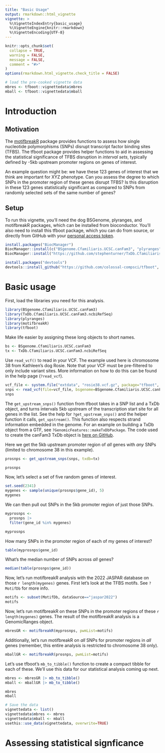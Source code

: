 ```yaml
---
title: "Basic Usage"
output: rmarkdown::html_vignette
vignette: >
  %\VignetteIndexEntry{basic_usage}
  %\VignetteEngine{knitr::rmarkdown}
  %\VignetteEncoding{UTF-8}
---
```


```r
knitr::opts_chunk$set(
  collapse = TRUE,
  warning = FALSE,
  message = FALSE,
  comment = "#>"
)
options(rmarkdown.html_vignette.check_title = FALSE)
```

```r
# load the pre-cooked vignette data
mbres <- tfboot::vignettedata$mbres
mball <- tfboot::vignettedata$mball
```


# Introduction

## Motivation

The [motifbreakR](https://bioconductor.org/packages/motifbreakR/) package provides functions to assess how single nucleotide polymorphisms (SNPs) disrupt transcript factor binding sites (TFBS). The tfboot package provides helper functions to aid in assessing the statistical significance of TFBS disruption in _interval sets_, typically defined by -5kb upstream promoter regions on genes of interest. 

An example question might be: we have these 123 genes of interest that we think are important for XYZ phenotype. Can you assess the degree to which SNPs in the promoter region of these genes disrupt TFBS? Is this disruption in these 123 genes statistically significant as compared to SNPs from randomly selected sets of the same number of genes? 

## Setup

To run this vignette, you'll need the dog BSGenome, plyranges, and motifbreakR packages, which can be installed from bioconductor. You'll also need to install this tfboot package, which you can do from source, or directly from GitHub with your [personal access token](https://docs.github.com/en/authentication/keeping-your-account-and-data-secure/creating-a-personal-access-token).

```r
install.packages("BiocManager")
BiocManager::install(c("BSgenome.Cfamiliaris.UCSC.canFam3", "plyranges", "motifbreakR"), update=FALSE)
BiocManager::install("https://github.com/stephenturner/TxDb.Cfamiliaris.UCSC.canFam3.ncbiRefSeq", update=FALSE)

install.packages("devtools")
devtools::install_github("https://github.com/colossal-compsci/tfboot", auth_token="REPLACE_WITH_YOUR_PAT", upgrade=FALSE)
```

# Basic usage

First, load the libraries you need for this analysis. 

```r
library(BSgenome.Cfamiliaris.UCSC.canFam3)
library(TxDb.Cfamiliaris.UCSC.canFam3.ncbiRefSeq)
library(plyranges)
library(motifbreakR)
library(tfboot)
```

Make life easier by assigning these long objects to short names.

```r
bs <- BSgenome.Cfamiliaris.UCSC.canFam3
tx <- TxDb.Cfamiliaris.UCSC.canFam3.ncbiRefSeq
```

Use `read_vcf()` to read in your VCF. The example used here is chromosome 38 from Kathleen's dog Rosie. Note that your VCF must be pre-filtered to only include variant sites. More information on how to do this can be found in the help page (`?read_vcf`).

```r
vcf_file <- system.file("extdata", "rosie38.vcf.gz", package="tfboot", mustWork = TRUE)
snps <- read_vcf(file=vcf_file, bsgenome=BSgenome.Cfamiliaris.UCSC.canFam3)
snps
```

The `get_upstream_snps()` function from tfboot takes in a SNP list and a TxDb object, and turns intervals 5kb upstream of the transcription start site for all genes in the list. See the help for `?get_upstream_snps()` and the helper function it calls, `get_upstream()`. This function also respects strand information embedded in the genome. For an example on building a TxDb object from a GTF, see `?GenomicFeatures::makeTxDbPackage`. The code used to create the canFam3 TxDb object is [here on GitHub](https://github.com/stephenturner/TxDb.Cfamiliaris.UCSC.canFam3.ncbiRefSeq/tree/a95e7cf7275254696545c35efb0533831b48c42c#how-it-was-made).

Here we get the 5kb upstream promoter region of _all_ genes with _any_ SNPs (limited to chromosome 38 in this example).

```r
prosnps <- get_upstream_snps(snps, txdb=tx)

prosnps
```

Now, let's select a set of five random genes of interest.

```r
set.seed(2341)
mygenes <- sample(unique(prosnps$gene_id), 5)
mygenes
```

We can then pull out SNPs in the 5kb promoter region of just those SNPs.

```r
myprosnps <- 
  prosnps |> 
  filter(gene_id %in% mygenes)

myprosnps
```

How many SNPs in the promoter region of each of my genes of interest?

```r
table(myprosnps$gene_id)
```

What's the median number of SNPs across _all_ genes? 

```r
median(table(prosnps$gene_id))
```

Now, let's run motifbreakR analysis with the 2022 JASPAR database on those `r length(mygenes)` genes. First let's look at the TFBS motifs. See `?MotifDb` for more info.

```r
motifs <- subset(MotifDb, dataSource=="jaspar2022")
motifs
```

Now, let's run motifbreakR on these SNPs in the promoter regions of these `r length(mygenes)` genes. The result of the motifbreakR analysis is a GenomicRanges object. 

```r
mbresGR <- motifbreakR(myprosnps, pwmList=motifs)
```

Additionally, let's run motifbreakR on _all_ SNPs for promoter regions in _all_ genes (remember, this entire analysis is restricted to chromosome 38 only).

```r
mballGR <- motifbreakR(prosnps, pwmList=motifs)
```

Let's use tfboot's `mb_to_tibble()` function to create a compact tibble for each of these. We'll use this data for our statistical analysis coming up next.

```r
mbres <- mbresGR |> mb_to_tibble()
mball <- mballGR |> mb_to_tibble()
```

```r
mbres
mball
```


```r
# Save the data
vignettedata <- list()
vignettedata$mbres <- mbres
vignettedata$mball <- mball
usethis::use_data(vignettedata, overwrite=TRUE)
```

# Assessing statistical signficance


